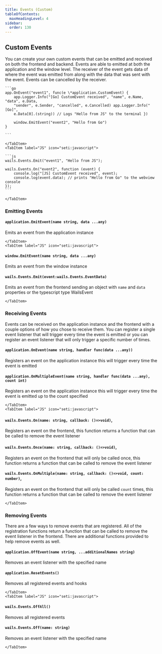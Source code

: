 ```yaml
---
title: Events (Custom)
tableOfContents:
  maxHeadingLevel: 4
sidebar:
  order: 130
---
```



## Custom Events

You can create your own custom events that can be emitted and received on both
the frontend and backend. Events are able to emitted at both the application and
the window level. The receiver of the event gets data of where the event was
emitted from along with the data that was sent with the event. Events can be
cancelled by the receiver.

<Tabs syncKey="language">
    <TabItem label="Go" icon="seti:go">

    ```go
    app.OnEvent("event1", func(e \*application.CustomEvent) {
        app.Logger.Info("[Go] CustomEvent received", "name", e.Name, "data", e.Data,
        "sender", e.Sender, "cancelled", e.Cancelled) app.Logger.Info("[Go]",
        e.Data[0].(string)) // Logs "Hello from JS" to the terminal })

        window.EmitEvent("event2", "Hello from Go")
    }

    ```

    </TabItem>
    <TabItem label="JS" icon="seti:javascript">

    ```js
    wails.Events.Emit("event1", "Hello from JS");

    wails.Events.On("event2", function (event) {
        console.log("[JS] CustomEvent received", event);
        console.log(event.data); // prints "Hello from Go" to the webview console
    });
    ```

    </TabItem>

</Tabs>

### Emitting Events

<Tabs syncKey="language">
    <TabItem label="Go" icon="seti:go">

#### `application.EmitEvent(name string, data ...any)`

Emits an event from the application instance

    </TabItem>
    <TabItem label="JS" icon="seti:javascript">

#### `window.EmitEvent(name string, data ...any)`

Emits an event from the window instance

#### `wails.Events.Emit(event:wails.Events.EventData)`

Emits an event from the frontend sending an object with `name` and `data`
properties or the typescript type WailsEvent

    </TabItem>

</Tabs>

### Receiving Events

Events can be received on the application instance and the frontend with a
couple options of how you chose to receive them. You can register a single event
listener that will trigger every time the event is emitted or you can register
an event listener that will only trigger a specific number of times.

<Tabs syncKey="language">
    <TabItem label="Go" icon="seti:go">

#### `application.OnEvent(name string, handler func(data ...any))`

Registers an event on the application instance this will trigger every time the
event is emitted

#### `application.OnMultipleEvent(name string, handler func(data ...any), count int)`

Registers an event on the application instance this will trigger every time the
event is emitted up to the count specified

    </TabItem>
    <TabItem label="JS" icon="seti:javascript">

#### `wails.Events.On(name: string, callback: ()=>void)`,

Registers an event on the frontend, this function returns a function that can be
called to remove the event listener

#### `wails.Events.Once(name: string, callback: ()=>void)`,

Registers an event on the frontend that will only be called once, this function
returns a function that can be called to remove the event listener

#### `wails.Events.OnMultiple(name: string, callback: ()=>void, count: number)`,

Registers an event on the frontend that will only be called `count` times, this
function returns a function that can be called to remove the event listener

    </TabItem>

</Tabs>

### Removing Events

There are a few ways to remove events that are registered. All of the
registration functions return a function that can be called to remove the event
listener in the frontend. There are additional functions provided to help remove
events as well.

<Tabs syncKey="language">
    <TabItem label="Go" icon="seti:go">

#### `application.OffEvent(name string, ...additionalNames string)`

Removes an event listener with the specified name

#### `application.ResetEvents()`

Removes all registered events and hooks

    </TabItem>
    <TabItem label="JS" icon="seti:javascript">

#### `wails.Events.OffAll()`

Removes all registered events

#### `wails.Events.Off(name: string)`

Removes an event listener with the specified name

    </TabItem>

</Tabs>
